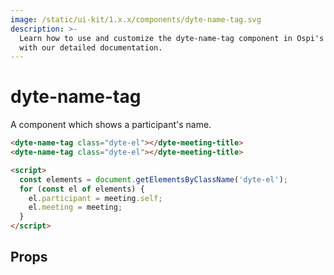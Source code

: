 ```yaml
---
image: /static/ui-kit/1.x.x/components/dyte-name-tag.svg
description: >-
  Learn how to use and customize the dyte-name-tag component in Ospi's UI Kit
  with our detailed documentation.
---
```


# dyte-name-tag

A component which shows a participant's name.

```html
<dyte-name-tag class="dyte-el"></dyte-meeting-title>
<dyte-name-tag class="dyte-el"></dyte-meeting-title>

<script>
  const elements = document.getElementsByClassName('dyte-el');
  for (const el of elements) {
    el.participant = meeting.self;
    el.meeting = meeting;
  }
</script>
```

## Props

<PropsTable of="dyte-name-tag" />

<head>
  <title>UI Kit dyte-name-tag</title>
</head>
